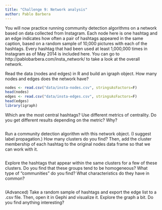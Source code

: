 ```yaml
---
title: "Challenge 9: Network analysis"
author: Pablo Barbera
---
```


You will now practice running community detection algorithms on a network based on data collected from Instagram. Each node here is one hashtag and an edge indicates how often a pair of hashtags appeared in the same caption, based on a random sample of 10,000 pictures with each of the hashtags. Every hashtag that had been used at least 1,000,000 times in Instagram as of May 2014 is included here. You can go to http://pablobarbera.com/insta_network/ to take a look at the overall network.

Read the data (nodes and edges) in R and build an igraph object. How many nodes and edges does the network have?

```r
nodes <- read.csv("data/insta-nodes.csv", stringsAsFactors=F)
head(nodes)
edges <- read.csv("data/insta-edges.csv", stringsAsFactors=F)
head(edges)
library(igraph)

```

Which are the most central hashtags? Use different metrics of centrality. Do you get different results depending on the metric? Why?

```r
```

Run a community detection algorithm with this network object. (I suggest label propagation.) How many clusters do you find? Then, add the cluster membership of each hashtag to the original nodes data frame so that we can work with it.

```r

```

Explore the hashtags that appear within the same clusters for a few of these clusters. Do you find that these groups tend to be homogeneous? What type of "communities" do you find? What characteristics do they have in common?

```r

```

(Advanced) Take a random sample of hashtags and export the edge list to a .csv file. Then, open it in Gephi and visualize it. Explore the graph a bit. Do you find anything interesting?

```r

```


